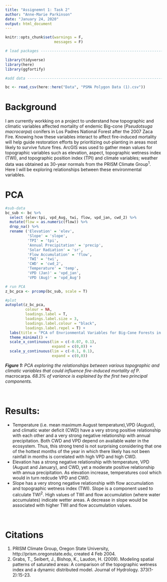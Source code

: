 ```yaml
---
title: "Assignemnt 1: Task 2"
author: "Anne-Marie Parkinson"
date: "January 24, 2020"
output: html_document
---
```


```r
knitr::opts_chunk$set(warnings = F,
                      messages = F)
```

```r
# load packages -------------------------------------------------------

library(tidyverse)
library(here)
library(ggfortify)

#add data -------------------------------------------------------------

bc <- read_csv(here::here("Data", "PSMA Polygon Data (1).csv"))

```

# Background 

I am currently workking on a project  to understand how topographic and climatic variables affected mortality of endemic Big-cone (*Pseudotsuga macrocarpa*) conifers in Los Padres National Forest after the 2007 Zaca Fire. Knowing how these variables interact to affect fire-induced mortality will help guide restoration efforts by prioritizing out-planting in areas most likely to survive future fires. ArcGIS was used to gather mean values for topographic variables such as elevation, aspect, topographic wetness index (TWI), and topographic position index (TPI) and climate variables; weather data was obtained as 30-year normals from the PRISM Climate Group^1^.  Here I will be exploring relationships between these environmental variables. 

# PCA 
```r
#sub-data
bc_sub <- bc %>% 
  select (elev:tpi, vpd_Aug, twi, flow, vpd_jan, cwd_2) %>% 
  mutate(flow = as.numeric(flow)) %>% 
  drop_na() %>% 
  rename ('Elevation' = 'elev',
          'Slope' = 'slope',
          'TPI' = 'tpi',
          'Annual Precipitation' = 'precip',
          'Solar Radiation' = 'sr',
          'Flow Accumulation' = 'flow',
          'TWI' = 'twi',
          'CWD' = 'cwd_2',
          'Temperature' = 'temp',
          'VPD (Jan)' = 'vpd_jan',
          'VPD (Aug)' = 'vpd_Aug')

# run PCA 
z_bc_pca <- prcomp(bc_sub, scale = T)

```

```r

#plot
autoplot(z_bc_pca, 
         colour = NA, 
         loadings.label = T,
         loadings.label.size = 3,
         loadings.label.colour = "black",
         loadings.label.repel = T) +
  labs(title = "PCA of Envrionmental Variables for Big-Cone Forests in Zaca Fire Scar") +
  theme_minimal() +
  scale_x_continuous(lim = c(-0.07, 0.1),
                     expand = c(0,0)) +
  scale_y_continuous(lim = c(-0.1, 0.1),
                     expand = c(0,0))
```


***Figure 1:** PCA exploring the relationships between various topographic and climatic variables that could influence fire-induced mortality of *P. macrocarpa*. 68.3% of variance is explained by the first two principal components.*  

<br> 

# Results:

- Temperature (i.e. mean maximum August temperature),VPD (August), and climatic water deficit (CWD) have a very strong positive relationship with each other and a very strong negative relationship with annual precipitation. Both CWD and VPD depend on available water in the ecosystem. Thus, this strong trend is not surprising considering that one of the hottest months of the year in which there likely has not been rainfall in months is correlated with high VPD and high CWD.  
- Elevation has a strong negative relationship with temperature, VPD (August and January), and CWD, yet a moderate positive relationship with annua precipitation. As elevation increase, temperatures cool which would in turn redcude VPD and CWD. 
- Slope has a very strong negative relationship with flow accumulation and topographic wetness index (TWI). Slope is a component used to calculate TWI^2^. High values of TWI and flow accumulation (where water accumulates) indicate wetter areas. A decrease in slope would be associated with higher TWI and flow accumulation values.


<br>

# Citations

1. PRISM Climate Group, Oregon State University, http://prism.oregonstate.edu, created 4 Feb 2004.
2. Grabs, T., Seibert, J., Bishop, K., Laudon, H. (2009). Modeling spatial patterns of saturated areas: A comparison of the topographic wetness index and a dynamic distributed model. Journal of Hydrology. 373(1-2):15-23.





